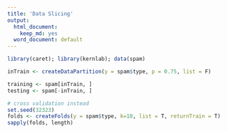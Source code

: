 ```yaml
---
title: 'Data Slicing'
output:
  html_document:
    keep_md: yes
  word_document: default
---
```



```r
library(caret); library(kernlab); data(spam)

inTrain <- createDataPartition(y = spam$type, p = 0.75, list = F)
```

```r
training <- spam[inTrain, ]
testing <- spam[-inTrain, ]

# cross validation instead
set.seed(32323)
folds <- createFolds(y = spam$type, k=10, list = T, returnTrain = T)
sapply(folds, length)
```